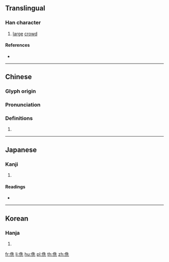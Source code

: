 ==Translingual==

===Han character===
{{Han char|rn=9|rad=人|as=06|sn=8|four=24211|canj=OHGU|ids=⿰亻先}}

# [[large]] [[crowd]]

====References====
* {{Han ref|kx=0101.090|dkj=00575|dj=0214.020|hdz=10149.030|uh=4F81|ud=20353|bh=CBC2|bd=52162}}

----

==Chinese==
{{zh-forms}}

===Glyph origin===
{{Han etym}}

===Pronunciation===
{{zh-pron
|m=shēn
|c=san1
|mc=y
|oc=y
|ma=
|cat=n
}}

===Definitions===
{{zh-hanzi}}

# {{rfdef|lang=zh}}

----

==Japanese==

===Kanji===
{{ja-kanji|grade=|rs=人06}}

# {{defn|lang=ja|sort=人06}}

====Readings====
* {{ja-readings|on=[[しん]] (shin)|kun=[[ゆくさま]] (yukusama), [[つかひ]] (tsukahi)}}

----

==Korean==

===Hanja===
{{ko-hanja|hangeul=신|rv=sin|mr=sin}}

# {{defn|lang=ko|sort=人06}}

[[fr:侁]]
[[li:侁]]
[[hu:侁]]
[[pl:侁]]
[[th:侁]]
[[zh:侁]]